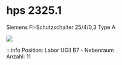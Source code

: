 
# hps 2325.1
Siemens FI-Schutzschalter 25/4/0,3 Type A

[![](/image/Labore/B7/Laborplatten/hps/hps_2325.1_min.webp)](/image/Labore/B7/Laborplatten/hps/hps_2351.1.webp)



:::info
Position:   Labor UGII B7 - Nebenraum\
Anzahl:     11